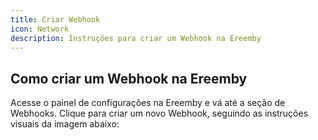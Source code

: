 ```yaml
---
title: Criar Webhook
icon: Network
description: Instruções para criar um Webhook na Ereemby
---
```


## Como criar um Webhook na Ereemby

<Steps>

<Step title="Acessar Configurações">
Acesse o painel de configurações na Ereemby e vá até a seção de Webhooks.
</Step>

<Step title="Criar um Webhook">
Clique para criar um novo Webhook, seguindo as instruções visuais da imagem abaixo:

<ImageZoom 
      src="/docs/rest/webhook.png" 
      alt="Criando um Webhook no Ereemby" 
      width={300} 
      height={600} 
    />
</Step>



</Steps>
